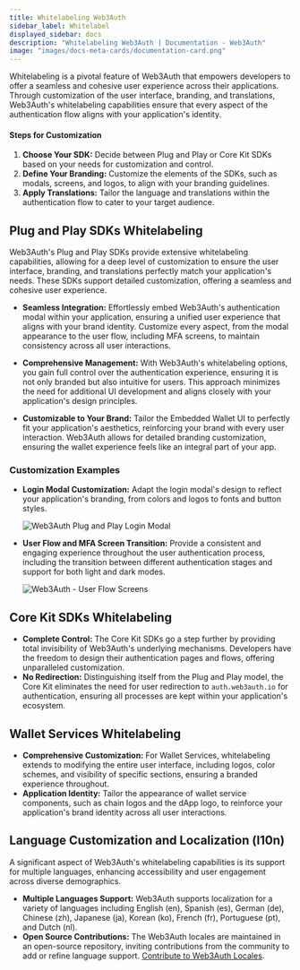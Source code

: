 ```yaml
---
title: Whitelabeling Web3Auth
sidebar_label: Whitelabel
displayed_sidebar: docs
description: "Whitelabeling Web3Auth | Documentation - Web3Auth"
image: "images/docs-meta-cards/documentation-card.png"
---
```


Whitelabeling is a pivotal feature of Web3Auth that empowers developers to offer a seamless and cohesive user experience across their applications.
Through customization of the user interface, branding, and translations, Web3Auth's whitelabeling capabilities ensure that every aspect of the
authentication flow aligns with your application's identity.

#### Steps for Customization

1. **Choose Your SDK:** Decide between Plug and Play or Core Kit SDKs based on your needs for customization and control.
2. **Define Your Branding:** Customize the elements of the SDKs, such as modals, screens, and logos, to align with your branding guidelines.
3. **Apply Translations:** Tailor the language and translations within the authentication flow to cater to your target audience.

## Plug and Play SDKs Whitelabeling

Web3Auth's Plug and Play SDKs provide extensive whitelabeling capabilities, allowing for a deep level of customization to ensure the user interface,
branding, and translations perfectly match your application's needs. These SDKs support detailed customization, offering a seamless and cohesive user
experience.

- **Seamless Integration:** Effortlessly embed Web3Auth's authentication modal within your application, ensuring a unified user experience that aligns
  with your brand identity. Customize every aspect, from the modal appearance to the user flow, including MFA screens, to maintain consistency across
  all user interactions.

- **Comprehensive Management:** With Web3Auth's whitelabeling options, you gain full control over the authentication experience, ensuring it is not
  only branded but also intuitive for users. This approach minimizes the need for additional UI development and aligns closely with your application's
  design principles.

- **Customizable to Your Brand:** Tailor the Embedded Wallet UI to perfectly fit your application's aesthetics, reinforcing your brand with every user
  interaction. Web3Auth allows for detailed branding customization, ensuring the wallet experience feels like an integral part of your app.

### Customization Examples

- **Login Modal Customization:** Adapt the login modal's design to reflect your application's branding, from colors and logos to fonts and button
  styles.

  ![Web3Auth Plug and Play Login Modal](/images/whitelabel/modal/whitelable-login-modal.gif)

- **User Flow and MFA Screen Transition:** Provide a consistent and engaging experience throughout the user authentication process, including the
  transition between different authentication stages and support for both light and dark modes.

  ![Web3Auth - User Flow Screens](/images/whitelabel/user-flow-screens.gif)

## Core Kit SDKs Whitelabeling

- **Complete Control:** The Core Kit SDKs go a step further by providing total invisibility of Web3Auth's underlying mechanisms. Developers have the
  freedom to design their authentication pages and flows, offering unparalleled customization.
- **No Redirection:** Distinguishing itself from the Plug and Play model, the Core Kit eliminates the need for user redirection to `auth.web3auth.io`
  for authentication, ensuring all processes are kept within your application's ecosystem.

## Wallet Services Whitelabeling

- **Comprehensive Customization:** For Wallet Services, whitelabeling extends to modifying the entire user interface, including logos, color schemes,
  and visibility of specific sections, ensuring a branded experience throughout.
- **Application Identity:** Tailor the appearance of wallet service components, such as chain logos and the dApp logo, to reinforce your application's
  brand identity across all user interactions.

## Language Customization and Localization (l10n)

A significant aspect of Web3Auth's whitelabeling capabilities is its support for multiple languages, enhancing accessibility and user engagement
across diverse demographics.

- **Multiple Languages Support:** Web3Auth supports localization for a variety of languages including English (en), Spanish (es), German (de), Chinese
  (zh), Japanese (ja), Korean (ko), French (fr), Portuguese (pt), and Dutch (nl).
- **Open Source Contributions:** The Web3Auth locales are maintained in an open-source repository, inviting contributions from the community to add or
  refine language support. [Contribute to Web3Auth Locales](https://github.com/Web3Auth/web3auth-locales).
